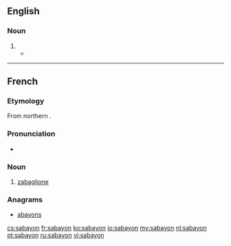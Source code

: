 ==English==

===Noun===
{{en-noun|s|-}}

# {{alternative form of|zabaglione}}
#* {{quote-news|year=2007|date=June 3|author=Amanda Hesser|title=Cooking|work=New York Times|url=http://www.nytimes.com/2007/06/03/books/review/Hesser-t.html
|passage=An orange-blossom-water '''sabayon''' is thickened in the microwave (and I will never again make finicky sabayon any other way). }}

----

==French==

===Etymology===
From northern {{etyl|it|fr}} {{term|zabaione}}.

===Pronunciation===
* {{IPA|/sabajɔ̃/|lang=fr}}

===Noun===
{{fr-noun|m}}

# [[zabaglione]]

===Anagrams===
* [[abayons#French|abayons]]

[[cs:sabayon]]
[[fr:sabayon]]
[[ko:sabayon]]
[[io:sabayon]]
[[my:sabayon]]
[[nl:sabayon]]
[[pt:sabayon]]
[[ru:sabayon]]
[[vi:sabayon]]